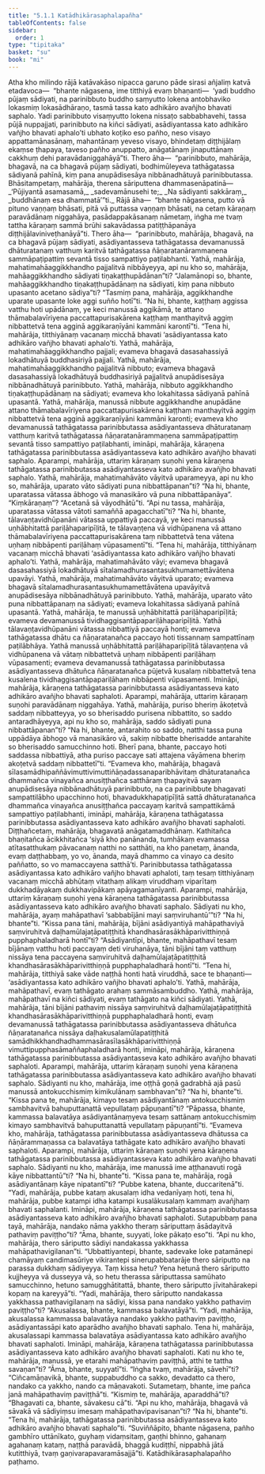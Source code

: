```yaml
---
title: "5.1.1 Katādhikārasaphalapañha"
tableOfContents: false
sidebar:
  order: 1
type: "tipitaka"
basket: "su"
book: "mi"
---
```



<DynamicBreadcrumb />

<Division number="120" book="mi" bookNo="28">

<Paragraph number="548" book="mi">
Atha kho milindo rājā katāvakāso nipacca garuno pāde sirasi añjaliṃ katvā etadavoca—  “bhante nāgasena, ime titthiyā evaṃ bhaṇanti—  ‘yadi buddho pūjaṃ sādiyati, na parinibbuto buddho saṃyutto lokena antobhaviko lokasmiṃ lokasādhāraṇo, tasmā tassa kato adhikāro avañjho bhavati saphalo. Yadi parinibbuto visaṃyutto lokena nissaṭo sabbabhavehi, tassa pūjā nuppajjati, parinibbuto na kiñci sādiyati, asādiyantassa kato adhikāro vañjho bhavati aphalo’ti ubhato koṭiko eso pañho, neso visayo appattamānasānaṃ, mahantānaṃ yeveso visayo, bhindetaṃ diṭṭhijālaṃ ekaṃse ṭhapaya, taveso pañho anuppatto, anāgatānaṃ jinaputtānaṃ cakkhuṃ dehi paravādaniggahāyā”ti.
</Paragraph>

<Paragraph number="549" book="mi">
Thero āha—  “parinibbuto, mahārāja, bhagavā, na ca bhagavā pūjaṃ sādiyati, bodhimūleyeva tathāgatassa sādiyanā pahīnā, kiṃ pana anupādisesāya nibbānadhātuyā parinibbutassa. Bhāsitampetaṃ, mahārāja, therena sāriputtena dhammasenāpatinā—
</Paragraph>

<Paragraph number="550" type="verses" book="mi">
_‘Pūjiyantā asamasamā,_  
_sadevamānusehi te;_  
_Na sādiyanti sakkāraṃ,_  
_buddhānaṃ esa dhammatā’”ti._  

</Paragraph>

<Paragraph number="551" book="mi">
Rājā āha—  “bhante nāgasena, putto vā pituno vaṇṇaṃ bhāsati, pitā vā puttassa vaṇṇaṃ bhāsati, na cetaṃ kāraṇaṃ paravādānaṃ niggahāya, pasādappakāsanaṃ nāmetaṃ, iṅgha me tvaṃ tattha kāraṇaṃ sammā brūhi sakavādassa patiṭṭhāpanāya diṭṭhijālaviniveṭhanāyā”ti.
</Paragraph>

<Paragraph number="552" book="mi">
Thero āha—  “parinibbuto, mahārāja, bhagavā, na ca bhagavā pūjaṃ sādiyati, asādiyantasseva tathāgatassa devamanussā dhāturatanaṃ vatthuṃ karitvā tathāgatassa ñāṇaratanārammaṇena sammāpaṭipattiṃ sevantā tisso sampattiyo paṭilabhanti.
</Paragraph>

<Paragraph number="553" book="mi">
Yathā, mahārāja, mahatimahāaggikkhandho pajjalitvā nibbāyeyya, api nu kho so, mahārāja, mahāaggikkhandho sādiyati tiṇakaṭṭhupādānan”ti? “Jalamānopi so, bhante, mahāaggikkhandho tiṇakaṭṭhupādānaṃ na sādiyati, kiṃ pana nibbuto upasanto acetano sādiya”ti? “Tasmiṃ pana, mahārāja, aggikkhandhe uparate upasante loke aggi suñño hotī”ti. “Na hi, bhante, kaṭṭhaṃ aggissa vatthu hoti upādānaṃ, ye keci manussā aggikāmā, te attano thāmabalavīriyena paccattapurisakārena kaṭṭhaṃ manthayitvā aggiṃ nibbattetvā tena agginā aggikaraṇīyāni kammāni karontī”ti. “Tena hi, mahārāja, titthiyānaṃ vacanaṃ micchā bhavati ‘asādiyantassa kato adhikāro vañjho bhavati aphalo’ti.
</Paragraph>

<Paragraph number="554" book="mi">
Yathā, mahārāja, mahatimahāaggikkhandho pajjali; evameva bhagavā dasasahassiyā lokadhātuyā buddhasiriyā pajjali. Yathā, mahārāja, mahatimahāaggikkhandho pajjalitvā nibbuto; evameva bhagavā dasasahassiyā lokadhātuyā buddhasiriyā pajjalitvā anupādisesāya nibbānadhātuyā parinibbuto. Yathā, mahārāja, nibbuto aggikkhandho tiṇakaṭṭhupādānaṃ na sādiyati; evameva kho lokahitassa sādiyanā pahīnā upasantā. Yathā, mahārāja, manussā nibbute aggikkhandhe anupādāne attano thāmabalavīriyena paccattapurisakārena kaṭṭhaṃ manthayitvā aggiṃ nibbattetvā tena agginā aggikaraṇīyāni kammāni karonti; evameva kho devamanussā tathāgatassa parinibbutassa asādiyantasseva dhāturatanaṃ vatthuṃ karitvā tathāgatassa ñāṇaratanārammaṇena sammāpaṭipattiṃ sevantā tisso sampattiyo paṭilabhanti, imināpi, mahārāja, kāraṇena tathāgatassa parinibbutassa asādiyantasseva kato adhikāro avañjho bhavati saphalo.
</Paragraph>

<Paragraph number="555" book="mi">
Aparampi, mahārāja, uttariṃ kāraṇaṃ suṇohi yena kāraṇena tathāgatassa parinibbutassa asādiyantasseva kato adhikāro avañjho bhavati saphalo. Yathā, mahārāja, mahatimahāvāto vāyitvā uparameyya, api nu kho so, mahārāja, uparato vāto sādiyati puna nibbattāpanan”ti? “Na hi, bhante, uparatassa vātassa ābhogo vā manasikāro vā puna nibbattāpanāya”. “Kiṃkāraṇaṃ”? “Acetanā sā vāyodhātū”ti. “Api nu tassa, mahārāja, uparatassa vātassa vātoti samaññā apagacchatī”ti? “Na hi, bhante, tālavaṇṭavidhūpanāni vātassa uppattiyā paccayā, ye keci manussā uṇhābhitattā pariḷāhaparipīḷitā, te tālavaṇṭena vā vidhūpanena vā attano thāmabalavīriyena paccattapurisakārena taṃ nibbattetvā tena vātena uṇhaṃ nibbāpenti pariḷāhaṃ vūpasamentī”ti. “Tena hi, mahārāja, titthiyānaṃ vacanaṃ micchā bhavati ‘asādiyantassa kato adhikāro vañjho bhavati aphalo’ti.
</Paragraph>

<Paragraph number="556" book="mi">
Yathā, mahārāja, mahatimahāvāto vāyi; evameva bhagavā dasasahassiyā lokadhātuyā sītalamadhurasantasukhumamettāvātena upavāyi. Yathā, mahārāja, mahatimahāvāto vāyitvā uparato; evameva bhagavā sītalamadhurasantasukhumamettāvātena upavāyitvā anupādisesāya nibbānadhātuyā parinibbuto. Yathā, mahārāja, uparato vāto puna nibbattāpanaṃ na sādiyati; evameva lokahitassa sādiyanā pahīnā upasantā. Yathā, mahārāja, te manussā uṇhābhitattā pariḷāhaparipīḷitā; evameva devamanussā tividhaggisantāpapariḷāhaparipīḷitā. Yathā tālavaṇṭavidhūpanāni vātassa nibbattiyā paccayā honti; evameva tathāgatassa dhātu ca ñāṇaratanañca paccayo hoti tissannaṃ sampattīnaṃ paṭilābhāya. Yathā manussā uṇhābhitattā pariḷāhaparipīḷitā tālavaṇṭena vā vidhūpanena vā vātaṃ nibbattetvā uṇhaṃ nibbāpenti pariḷāhaṃ vūpasamenti; evameva devamanussā tathāgatassa parinibbutassa asādiyantasseva dhātuñca ñāṇaratanañca pūjetvā kusalaṃ nibbattetvā tena kusalena tividhaggisantāpapariḷāhaṃ nibbāpenti vūpasamenti. Imināpi, mahārāja, kāraṇena tathāgatassa parinibbutassa asādiyantasseva kato adhikāro avañjho bhavati saphaloti.
</Paragraph>

<Paragraph number="557" book="mi">
Aparampi, mahārāja, uttariṃ kāraṇaṃ suṇohi paravādānaṃ niggahāya. Yathā, mahārāja, puriso bheriṃ ākoṭetvā saddaṃ nibbatteyya, yo so bherisaddo purisena nibbattito, so saddo antaradhāyeyya, api nu kho so, mahārāja, saddo sādiyati puna nibbattāpanan”ti? “Na hi, bhante, antarahito so saddo, natthi tassa puna uppādāya ābhogo vā manasikāro vā, sakiṃ nibbatte bherisadde antarahite so bherisaddo samucchinno hoti. Bherī pana, bhante, paccayo hoti saddassa nibbattiyā, atha puriso paccaye sati attajena vāyāmena bheriṃ akoṭetvā saddaṃ nibbattetī”ti.
</Paragraph>

<Paragraph number="558" book="mi">
“Evameva kho, mahārāja, bhagavā sīlasamādhipaññāvimuttivimuttiñāṇadassanaparibhāvitaṃ dhāturatanañca dhammañca vinayañca anusiṭṭhañca satthāraṃ ṭhapayitvā sayaṃ anupādisesāya nibbānadhātuyā parinibbuto, na ca parinibbute bhagavati sampattilābho upacchinno hoti, bhavadukkhapaṭipīḷitā sattā dhāturatanañca dhammañca vinayañca anusiṭṭhañca paccayaṃ karitvā sampattikāmā sampattiyo paṭilabhanti, imināpi, mahārāja, kāraṇena tathāgatassa parinibbutassa asādiyantasseva kato adhikāro avañjho bhavati saphaloti.
</Paragraph>

<Paragraph number="559" book="mi">
Diṭṭhañcetaṃ, mahārāja, bhagavatā anāgatamaddhānaṃ. Kathitañca bhaṇitañca ācikkhitañca ‘siyā kho panānanda, tumhākaṃ evamassa atītasatthukaṃ pāvacanaṃ natthi no satthāti, na kho panetaṃ, ānanda, evaṃ daṭṭhabbaṃ, yo vo, ānanda, mayā dhammo ca vinayo ca desito paññatto, so vo mamaccayena satthā’ti. Parinibbutassa tathāgatassa asādiyantassa kato adhikāro vañjho bhavati aphaloti, taṃ tesaṃ titthiyānaṃ vacanaṃ micchā abhūtaṃ vitathaṃ alikaṃ viruddhaṃ viparītaṃ dukkhadāyakaṃ dukkhavipākaṃ apāyagamanīyanti.
</Paragraph>

<Paragraph number="560" book="mi">
Aparampi, mahārāja, uttariṃ kāraṇaṃ suṇohi yena kāraṇena tathāgatassa parinibbutassa asādiyantasseva kato adhikāro avañjho bhavati saphalo. Sādiyati nu kho, mahārāja, ayaṃ mahāpathavī ‘sabbabījāni mayi saṃviruhantū’”ti? “Na hi, bhante”ti. “Kissa pana tāni, mahārāja, bījāni asādiyantiyā mahāpathaviyā saṃviruhitvā daḷhamūlajaṭāpatiṭṭhitā khandhasārasākhāparivitthiṇṇā pupphaphaladharā hontī”ti? “Asādiyantīpi, bhante, mahāpathavī tesaṃ bījānaṃ vatthu hoti paccayaṃ deti viruhanāya, tāni bījāni taṃ vatthuṃ nissāya tena paccayena saṃviruhitvā daḷhamūlajaṭāpatiṭṭhitā khandhasārasākhāparivitthiṇṇā pupphaphaladharā hontī”ti. “Tena hi, mahārāja, titthiyā sake vāde naṭṭhā honti hatā viruddhā, sace te bhaṇanti—  ‘asādiyantassa kato adhikāro vañjho bhavati aphalo’ti.
</Paragraph>

<Paragraph number="561" book="mi">
Yathā, mahārāja, mahāpathavī, evaṃ tathāgato arahaṃ sammāsambuddho. Yathā, mahārāja, mahāpathavī na kiñci sādiyati, evaṃ tathāgato na kiñci sādiyati. Yathā, mahārāja, tāni bījāni pathaviṃ nissāya saṃviruhitvā daḷhamūlajaṭāpatiṭṭhitā khandhasārasākhāparivitthiṇṇā pupphaphaladharā honti, evaṃ devamanussā tathāgatassa parinibbutassa asādiyantasseva dhātuñca ñāṇaratanañca nissāya daḷhakusalamūlapatiṭṭhitā samādhikkhandhadhammasārasīlasākhāparivitthiṇṇā vimuttipupphasāmaññaphaladharā honti, imināpi, mahārāja, kāraṇena tathāgatassa parinibbutassa asādiyantasseva kato adhikāro avañjho bhavati saphaloti.
</Paragraph>

<Paragraph number="562" book="mi">
Aparampi, mahārāja, uttariṃ kāraṇaṃ suṇohi yena kāraṇena tathāgatassa parinibbutassa asādiyantasseva kato adhikāro avañjho bhavati saphalo. Sādiyanti nu kho, mahārāja, ime oṭṭhā goṇā gadrabhā ajā pasū manussā antokucchismiṃ kimikulānaṃ sambhavan”ti? “Na hi, bhante”ti. “Kissa pana te, mahārāja, kimayo tesaṃ asādiyantānaṃ antokucchismiṃ sambhavitvā bahuputtanattā vepullataṃ pāpuṇantī”ti? “Pāpassa, bhante, kammassa balavatāya asādiyantānaṃyeva tesaṃ sattānaṃ antokucchismiṃ kimayo sambhavitvā bahuputtanattā vepullataṃ pāpuṇantī”ti. “Evameva kho, mahārāja, tathāgatassa parinibbutassa asādiyantasseva dhātussa ca ñāṇārammaṇassa ca balavatāya tathāgate kato adhikāro avañjho bhavati saphaloti.
</Paragraph>

<Paragraph number="563" book="mi">
Aparampi, mahārāja, uttariṃ kāraṇaṃ suṇohi yena kāraṇena tathāgatassa parinibbutassa asādiyantasseva kato adhikāro avañjho bhavati saphalo. Sādiyanti nu kho, mahārāja, ime manussā ime aṭṭhanavuti rogā kāye nibbattantū”ti? “Na hi, bhante”ti. “Kissa pana te, mahārāja, rogā asādiyantānaṃ kāye nipatantī”ti? “Pubbe katena, bhante, duccaritenā”ti. “Yadi, mahārāja, pubbe kataṃ akusalaṃ idha vedanīyaṃ hoti, tena hi, mahārāja, pubbe katampi idha katampi kusalākusalaṃ kammaṃ avañjhaṃ bhavati saphalanti. Imināpi, mahārāja, kāraṇena tathāgatassa parinibbutassa asādiyantasseva kato adhikāro avañjho bhavati saphaloti.
</Paragraph>

<Paragraph number="564" book="mi">
Sutapubbaṃ pana tayā, mahārāja, nandako nāma yakkho theraṃ sāriputtaṃ āsādayitvā pathaviṃ paviṭṭho”ti? “Āma, bhante, suyyati, loke pākaṭo eso”ti. “Api nu kho, mahārāja, thero sāriputto sādiyi nandakassa yakkhassa mahāpathavigilanan”ti. “Ubbattiyantepi, bhante, sadevake loke patamānepi chamāyaṃ candimasūriye vikirantepi sinerupabbatarāje thero sāriputto na parassa dukkhaṃ sādiyeyya. Taṃ kissa hetu? Yena hetunā thero sāriputto kujjheyya vā dusseyya vā, so hetu therassa sāriputtassa samūhato samucchinno, hetuno samugghātitattā, bhante, thero sāriputto jīvitahārakepi kopaṃ na kareyyā”ti. “Yadi, mahārāja, thero sāriputto nandakassa yakkhassa pathavigilanaṃ na sādiyi, kissa pana nandako yakkho pathaviṃ paviṭṭho”ti? “Akusalassa, bhante, kammassa balavatāyā”ti. “Yadi, mahārāja, akusalassa kammassa balavatāya nandako yakkho pathaviṃ paviṭṭho, asādiyantassāpi kato aparādho avañjho bhavati saphalo. Tena hi, mahārāja, akusalassapi kammassa balavatāya asādiyantassa kato adhikāro avañjho bhavati saphaloti. Imināpi, mahārāja, kāraṇena tathāgatassa parinibbutassa asādiyantasseva kato adhikāro avañjho bhavati saphaloti.
</Paragraph>

<Paragraph number="565" book="mi">
Kati nu kho te, mahārāja, manussā, ye etarahi mahāpathaviṃ paviṭṭhā, atthi te tattha savaṇan”ti? “Āma, bhante, suyyatī”ti. “Iṅgha tvaṃ, mahārāja, sāvehī”ti? “Ciñcamāṇavikā, bhante, suppabuddho ca sakko, devadatto ca thero, nandako ca yakkho, nando ca māṇavakoti. Sutametaṃ, bhante, ime pañca janā mahāpathaviṃ paviṭṭhā”ti. “Kismiṃ te, mahārāja, aparaddhā”ti? “Bhagavati ca, bhante, sāvakesu cā”ti. “Api nu kho, mahārāja, bhagavā vā sāvakā vā sādiyiṃsu imesaṃ mahāpathavipavisanan”ti? “Na hi, bhante”ti. “Tena hi, mahārāja, tathāgatassa parinibbutassa asādiyantasseva kato adhikāro avañjho bhavati saphalo”ti. “Suviññāpito, bhante nāgasena, pañho gambhīro uttānīkato, guyhaṃ vidaṃsitaṃ, gaṇṭhi bhinno, gahanaṃ agahanaṃ kataṃ, naṭṭhā paravādā, bhaggā kudiṭṭhī, nippabhā jātā kutitthiyā, tvaṃ gaṇivarapavaramāsajjā”ti.

</Paragraph>
</Division>

<Paragraph number="566" type="center" book="mi">
Katādhikārasaphalapañho paṭhamo.
</Paragraph>